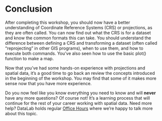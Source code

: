 # Conclusion
After completing this workshop, you should now have a better understanding of Coordinate Reference Systems (CRS) or projections, as they are often called.  You can now find out what the CRS is for a dataset and know the common formats this can take.  You should understand the difference between defining a CRS and transforming a dataset (often called "reprojecting" in other GIS programs), when to use them, and how to execute both commands.  You've also seen how to use the basic plot() function to make a map.

Now that you've had some hands-on experience with projections and spatial data, it's a good time to go back an review the concepts introduced in the beginning of the workshop.  You may find that some of it makes more sense now that you have more experience.

Do you now feel like you know everything you need to know and will **never** have any more questions?  Of course not!  It's a learning process that will continue for the rest of your career working with spatial data.  Need more help?  DataLab holds regular [Office Hours](https://datalab.ucdavis.edu/office-hours/) where we're happy to talk more about this topic.